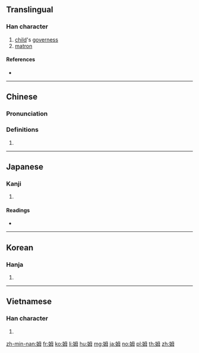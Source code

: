 ==Translingual==

===Han character===
{{Han char|rn=38|rad=女|as=05|sn=8|four=47450|canj=VWYI|ids=⿰女母}}

# [[child]]'s [[governess]]
# [[matron]]

====References====
* {{Han ref|kx=0258.090|dkj=06159|dj=0523.150|hdz=21041.130|uh=59C6|ud=22982|bh=A969|bd=43369}}

----

==Chinese==
{{zh-forms}}

===Pronunciation===
{{zh-pron
|m=mǔ
|c=mou5
|h=pfs=mê
|md=
|mn=ḿ |mna=Taiwanese-The_Vowel_m2.ogg
|w=
|mc=y
|oc=y
|cat=
}}

===Definitions===
{{zh-hanzi}}

# {{rfdef|lang=zh}}

----

==Japanese==

===Kanji===
{{ja-kanji|grade=uc|rs=女05}}

# {{defn|lang=ja|sort=女05}}

====Readings====
* {{ja-readings|on=[[ぼ]] (bo), [[も]] (mo)|kun=[[かしずき]] (kashizuki), [[うば]] (uba)}}

----

==Korean==

===Hanja===
{{ko-hanja|hangeul=모|rv=mo|mr=mo}}

# {{defn|lang=ko|sort=女05}}

----

==Vietnamese==

===Han character===
{{vi-hantu|[[mỗ]], [[mẫu]]|rs=女05}}

# {{defn|lang=vi|sort=女05}}

[[zh-min-nan:姆]]
[[fr:姆]]
[[ko:姆]]
[[li:姆]]
[[hu:姆]]
[[mg:姆]]
[[ja:姆]]
[[no:姆]]
[[pl:姆]]
[[th:姆]]
[[zh:姆]]